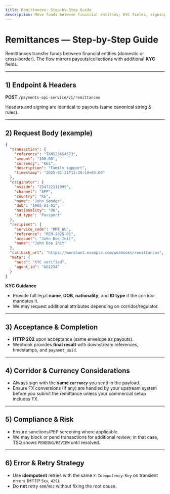 ```yaml
---
title: Remittances: Step‑by‑Step Guide
description: Move funds between financial entities; KYC fields, signing, acceptance, and delivery confirmation.
---
```


# Remittances — Step‑by‑Step Guide

Remittances transfer funds between financial entities (domestic or cross‑border). The flow mirrors payouts/collections with additional **KYC** fields.

---

## 1) Endpoint & Headers

**POST** `/payments-api-service/v1/remittances`

Headers and signing are identical to payouts (same canonical string & rules).

---

## 2) Request Body (example)

```json
{
  "transaction": {
    "reference": "TXN123654573",
    "amount": "100.00",
    "currency": "KES",
    "description": "Family support",
    "timestamp": "2025-01-21T12:30:10+03:00"
  },
  "originator": {
    "msisdn": "254722111999",
    "channel": "APP",
    "country": "KE",
    "name": "John Sender",
    "dob": "1965-01-01",
    "nationality": "UK",
    "id_type": "Passport"
  },
  "recipient": {
    "service_code": "RMT_WU",
    "reference": "REM-2025-01",
    "account": "John Doe Init",
    "name": "John Doe Init"
  },
  "callback_url": "https://merchant.example.com/webhooks/remittances",
  "meta": {
    "note": "KYC verified",
    "agent_id": "AG1234"
  }
}
```

**KYC Guidance**
- Provide full legal **name**, **DOB**, **nationality**, and **ID type** if the corridor mandates it.  
- We may request additional attributes depending on corridor/regulator.

---

## 3) Acceptance & Completion

- **HTTP 202** upon acceptance (same envelope as payouts).  
- Webhook provides **final result** with downstream references, timestamps, and `payment_uuid`.

---

## 4) Corridor & Currency Considerations

- Always sign with the **same `currency`** you send in the payload.  
- Ensure FX conversions (if any) are handled by your upstream system before you submit the remittance unless your commercial setup includes FX.

---

## 5) Compliance & Risk

- Ensure sanctions/PEP screening where applicable.  
- We may block or pend transactions for additional review; in that case, TSQ shows `PENDING/REVIEW` until resolved.

---

## 6) Error & Retry Strategy

- Use **idempotent** retries with the same `X-Idempotency-Key` on transient errors (HTTP `5xx`, `429`).  
- Do **not** retry `400`/`403` without fixing the root cause.
